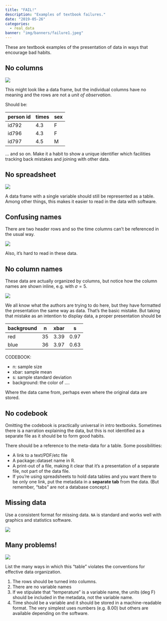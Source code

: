 ```yaml
---
title: "FAIL!"
description: "Examples of textbook failures."
date: "2019-05-26"
categories:
  - real_data
banner: "img/banners/failure1.jpeg"
---
```


These are textbook examples of the presentation of data in ways that encourage bad habits.


## No columns {#no-columns}


![](/img/data-images/no-columns-2.png)

This might look like a data frame, but the individual columns have no meaning and  the rows are not a *unit of observation*. 

Should be:

person id | times | sex
----------|-------|-----
id792     | 4.3   | F
id796     | 4.3   | F
id797     | 4.5   | M

... and so on. Make it a habit to show a unique identifier which facilities tracking back mistakes and joining with other data.

## No spreadsheet {#no-spreadsheet}

![](/img/data-images/no-columns.png)

A data frame with a single variable should still be represented as a table. Among other things, this makes it easier to read in the data with software.


## Confusing names {#variable-names}

There are two header rows and so the time columns can't be referenced in the usual way. 

![](/img/data-images/missing-data.png)

Also, it's hard to read in these data.


## No column names {#no-column-names}

These data are actually organized by columns, but notice how the column names are shown inline, e.g. with $\sigma = 5$.

![](/img/data-images/no-column-names.png)

We all know what the authors are trying to do here, but they have formatted the
presentation the same way as data. That's the basic mistake. But taking that
mistake as an intention to display data, a proper presentation should be


background | n | xbar | s
|-----------|---|------|------|
red  | 35 | 3.39 | 0.97
blue | 36 | 3.97 | 0.63

CODEBOOK:

- n: sample size
- xbar: sample mean
- s: sample standard deviation
- background: the color of ....

Where the data came from, perhaps even where the original data are stored.

## No codebook {#no-codebook}

Omitting the codebook is practically universal in intro textbooks. Sometimes
there is a narration explaining the data, but this is not identified as a
separate file as it should be to form good habits.

There should be a reference to the meta-data for a table. Some possibilities:

- A link to a text/PDF/etc file
- A package::dataset name in R. 
- A print-out of a file, making it clear that it's a presentation  of a separate file, not part of the data file.
- If you're using spreadsheets to hold data tables and you want there to be only one link, put the metadata in a **separate tab** from the data. (But remember, "tabs" are not a database concept.)


## Missing data {#missing-data}

Use a consistent format for missing data. `NA` is standard and works well with graphics and statistics software.

![](/img/data-images/missing-data.png)

## Many problems!

![](/img/data-images/many-problems.png)

List the many ways in which this "table" violates the conventions for effective data organization.

1. <span class="answer">The rows should be turned into columns.</span>
2. <span class="answer">There are no variable names</span>
3. <span class="answer">If we stipulate that "temperature" is a variable name, the units  (deg F) should be included in the metadata, not the variable name.</span>
4. <span class="answer">Time should be a variable and it should be stored in a machine-readable format. The very simplest uses numbers (e.g. 8.00) but others are available depending on the software.</span>




